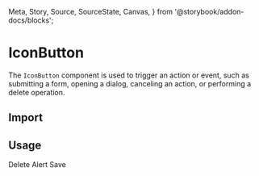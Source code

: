   Meta,
  Story,
  Source,
  SourceState,
  Canvas,
} from '@storybook/addon-docs/blocks';

<Meta
  title="Design System/Molecules/Buttons/IconButton"
  component={IconButton}
/>

# IconButton

The `IconButton` component is used to trigger an action or event, such as submitting a form, opening a dialog, canceling an action, or performing a delete operation.

## Import

<Source
  dark
  language="typescript"
  code="import { IconButton } from '@f1v/zati';"
/>

## Usage

<Canvas withSource={SourceState.NONE} mdxSource={false}>
  <Story name="Usage">
    <Box gridGap="10px">
      <IconButton icon={CloseIcon} color={ButtonColor.ERROR}>
        Delete
      </IconButton>
      <IconButton icon={WarnIcon} color={ButtonColor.WARNING}>
        Alert
      </IconButton>
      <IconButton icon={CheckIcon}>Save</IconButton>
      <IconButton icon={LocationIcon} color={ButtonColor.SECONDARY} />
    </Box>
  </Story>
</Canvas>

###

<Source dark language="jsx" storyId="Usage" />
